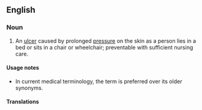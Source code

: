 {{also|pressure-ulcer}}

==English==

===Noun===
{{en-noun}}
{{wikipedia}}

# {{lb|en|medicine|nursing}} An [[ulcer]] caused by prolonged [[pressure]] on the skin as a person lies in a bed or sits in a chair or wheelchair; preventable with sufficient nursing care. 
#: {{syn|en|bedsore|q1=dated|decubitus|q2=dated|decubitus ulcer|q3=dated|pressure sore|q4=dated|pressure injury}}

====Usage notes====
* In current medical terminology, the term {{m|en|pressure ulcer}} is preferred over its older synonyms.<!--Per preferences of various professional societies for nursing and those specifically for pressure ulcer prevention and care (EPUAP, NPIAP, and PPPIA). A multisociety international guideline on pressure ulcer prevention and care is periodically updated. https://www.internationalguideline.com/ -->

====Translations====
{{trans-see|bedsore}}